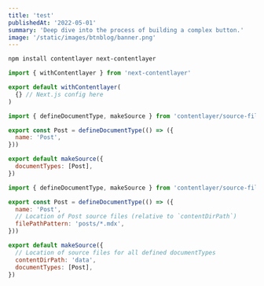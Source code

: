 ```yaml
---
title: 'test'
publishedAt: '2022-05-01'
summary: 'Deep dive into the process of building a complex button.'
image: '/static/images/btnblog/banner.png'
---
```


```bash title="Terminal"
npm install contentlayer next-contentlayer
```

```js showLineNumbers title="next.config.js"
import { withContentlayer } from 'next-contentlayer'

export default withContentlayer(
  {} // Next.js config here
)
```

```js showLineNumbers title="contentlayer.config.js" {4,8}
import { defineDocumentType, makeSource } from 'contentlayer/source-files'

export const Post = defineDocumentType(() => ({
  name: 'Post',
}))

export default makeSource({
  documentTypes: [Post],
})
```

```js showLineNumbers title="contentlayer.config.js" {6,11}
import { defineDocumentType, makeSource } from 'contentlayer/source-files'

export const Post = defineDocumentType(() => ({
  name: 'Post',
  // Location of Post source files (relative to `contentDirPath`)
  filePathPattern: 'posts/*.mdx',
}))

export default makeSource({
  // Location of source files for all defined documentTypes
  contentDirPath: 'data',
  documentTypes: [Post],
})
```
